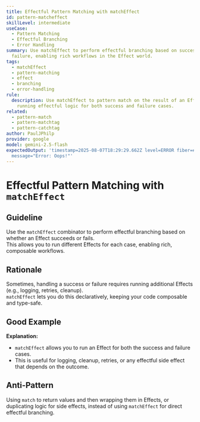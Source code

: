 ```yaml
---
title: Effectful Pattern Matching with matchEffect
id: pattern-matcheffect
skillLevel: intermediate
useCase:
  - Pattern Matching
  - Effectful Branching
  - Error Handling
summary: Use matchEffect to perform effectful branching based on success or
  failure, enabling rich workflows in the Effect world.
tags:
  - matchEffect
  - pattern-matching
  - effect
  - branching
  - error-handling
rule:
  description: Use matchEffect to pattern match on the result of an Effect,
    running effectful logic for both success and failure cases.
related:
  - pattern-match
  - pattern-matchtag
  - pattern-catchtag
author: PaulJPhilp
provider: google
model: gemini-2.5-flash
expectedOutput: 'timestamp=2025-08-07T18:29:29.662Z level=ERROR fiber=#0
  message="Error: Oops!"'
---
```


# Effectful Pattern Matching with `matchEffect`

## Guideline

Use the `matchEffect` combinator to perform effectful branching based on whether an Effect succeeds or fails.  
This allows you to run different Effects for each case, enabling rich, composable workflows.

## Rationale

Sometimes, handling a success or failure requires running additional Effects (e.g., logging, retries, cleanup).  
`matchEffect` lets you do this declaratively, keeping your code composable and type-safe.

## Good Example

<Example path="./src/pattern-matcheffect.ts" />

**Explanation:**  
- `matchEffect` allows you to run an Effect for both the success and failure cases.
- This is useful for logging, cleanup, retries, or any effectful side effect that depends on the outcome.

## Anti-Pattern

Using `match` to return values and then wrapping them in Effects, or duplicating logic for side effects, instead of using `matchEffect` for direct effectful branching.